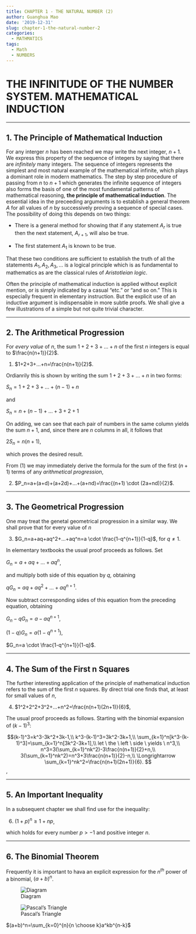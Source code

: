```yaml
---
title: CHAPTER 1 - THE NATURAL NUMBER (2)
author: Guanghua Mao
date: '2019-12-31'
slug: chapter-1-the-natural-number-2
categories:
  - MATHMATICS
tags:
  - Math
  - NUMBERS
---
```


# THE INFINITUDE OF THE NUMBER SYSTEM. MATHEMATICAL INDUCTION

---

## 1. The Principle of Mathematical Induction

For any interger $n$ has been reached we may write the next integer, $n+1$. We express this property of the sequence of integers by saying that there are $infinitely$ many integers. The sequence of integers represents the simplest and most natural example of the mathematical infinite, which plays a dominant role in modern mathematics.
The step by step procedure of passing from $n$ to $n+1$ which generates the infinite sequence of integers also forms the basis of one of the most fundamental patterns of mathematical reasoning, **the principle of mathematical induction**.
The essential idea in the preceeding arguments is to establish a general theorem $A$ for all values of $n$ by successively proving a sequence of special cases. The possibility of doing this depends on two things: 

* There is a general method for showing that if any statement $A_r$ is true then the next statement, $A_{r+1}$, will also be true.

* The first statement $A_1$ is known to be true. 

That these two conditions are sufficient to establish the truth of all the statements $A_1, A_2, A_3, …$ is a logical principle which is as fundamental to mathematics as are the classical rules of $Aristotleian \ logic$.

Often the principle of mathematical induction is applied without explicit mention, or is simply indicated by a casual "etc." or "and so on." This is especially frequent in elementary instruction. But the explicit use of an inductive argument is indispensable in more subtle proofs. We shall give a few illustrations of a simple but not quite trivial character.

---

## 2. The Arithmetical Progression
For *every value* of $n$, the sum $1+2+3+…+n$ of the first $n$ integers is equal to $\frac{n(n+1)}{2}$. 

(1) $1+2+3+…+n=\frac{n(n+1)}{2}$.

Ordianrily this is shown by writing the sum $1+2+3+…+n$ in two forms:

$S_n=1+2+3+…+(n-1)+n$

and 

$S_n=n+(n-1)+…+3+2+1$

On adding, we can see that each pair of numbers in the same column yields the sum $n+1$, and, since there are $n$ columns in all, it follows that

$2S_n=n(n+1)$,

which proves the desired result.

From (1) we may immediately derive the formula for the sum of the first $(n+1)$ terms of any *arithmetical progression*,

(2) $P_n=a+(a+d)+(a+2d)+…+(a+nd)=\frac{(n+1) \cdot (2a+nd)}{2}$.

---

## 3. The Geometrical Progression

One may treat the genetal geometrical progression in a similar way. We shall prove that for every value of $n$

(3) $G_n=a+aq+aq^2+…+aq^n=a \cdot \frac{1-q^{n+1}}{1-q}$, for $q \neq 1$.

In elementary textbooks the usual proof proceeds as follows. Set

$G_n=a+aq+…+aq^n$,

and multiply both side of this equation by $q$, obtaining

$qG_n=aq+aq^2+…+aq^{n+1}$.

Now subtract corresponding sides of this equation from the preceding equation, obtaining

$G_n-qG_n=a-aq^{n+1}$,

$(1-q)G_n=a(1-q^{n+1})$,

$G_n=a \cdot \frac{1-q^{n+1}}{1-q}$.

---

## 4. The Sum of the First n Squares

The further interesting application of the principle of mathematical induction refers to the sum of the first $n$ squares. By direct trial one finds that, at least for small values of $n$,

(4) $1^2+2^2+3^2+…+n^2=\frac{n(n+1)(2n+1)}{6}$,

The usual proof proceeds as follows. Starting with the binomial expansion of $(k-1)^3$:

$$(k-1)^3=k^3-3k^2+3k-1,\\
k^3-(k-1)^3=3k^2-3k+1,\\
\sum_{k=1}^n[k^3-(k-1)^3]=\sum_{k=1}^n[3k^2-3k+1],\\
let \ the \ left \ side \ yields \ n^3,\\
n^3=3(\sum_{k=1}^nk^2)-3\frac{n(n+1)}{2}+n,\\
3(\sum_{k=1}^nk^2)=n^3+3\frac{n(n+1)}{2}-n,\\
\Longrightarrow \sum_{k=1}^nk^2=\frac{n(n+1)(2n+1)}{6}.
$$,

---

## 5. An Important Inequality

In a subsequent chapter we shall find use for the inequality:

(6) $(1+p)^n \geq 1+np$,

which holds for every number $p > -1$ and positive integer $n$.

---

## 6. The Binomial Theorem


Frequently it is important to hava an explicit expression for the $n^{th}$ power of a binomial, $(a+b)^n$.

![Diagram](/post/2019-12-31-chapter-1-the-natural-number-2_files/diagram.png)

![Pascal's Triangle](/post/2019-12-31-chapter-1-the-natural-number-2_files/Pascal's triangle.png)

$(a+b)^n=\sum_{k=0}^{n}{n \choose k}a^kb^{n-k}$

























































